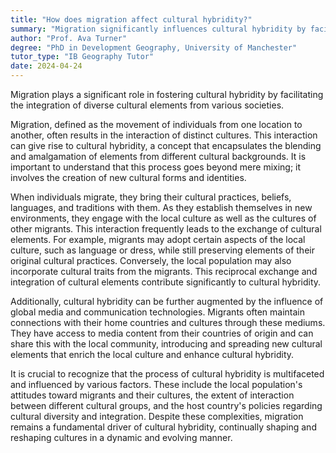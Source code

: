 ```yaml
---
title: "How does migration affect cultural hybridity?"
summary: "Migration significantly influences cultural hybridity by facilitating the blending of diverse cultural elements from different societies."
author: "Prof. Ava Turner"
degree: "PhD in Development Geography, University of Manchester"
tutor_type: "IB Geography Tutor"
date: 2024-04-24
---
```


Migration plays a significant role in fostering cultural hybridity by facilitating the integration of diverse cultural elements from various societies.

Migration, defined as the movement of individuals from one location to another, often results in the interaction of distinct cultures. This interaction can give rise to cultural hybridity, a concept that encapsulates the blending and amalgamation of elements from different cultural backgrounds. It is important to understand that this process goes beyond mere mixing; it involves the creation of new cultural forms and identities.

When individuals migrate, they bring their cultural practices, beliefs, languages, and traditions with them. As they establish themselves in new environments, they engage with the local culture as well as the cultures of other migrants. This interaction frequently leads to the exchange of cultural elements. For example, migrants may adopt certain aspects of the local culture, such as language or dress, while still preserving elements of their original cultural practices. Conversely, the local population may also incorporate cultural traits from the migrants. This reciprocal exchange and integration of cultural elements contribute significantly to cultural hybridity.

Additionally, cultural hybridity can be further augmented by the influence of global media and communication technologies. Migrants often maintain connections with their home countries and cultures through these mediums. They have access to media content from their countries of origin and can share this with the local community, introducing and spreading new cultural elements that enrich the local culture and enhance cultural hybridity.

It is crucial to recognize that the process of cultural hybridity is multifaceted and influenced by various factors. These include the local population's attitudes toward migrants and their cultures, the extent of interaction between different cultural groups, and the host country's policies regarding cultural diversity and integration. Despite these complexities, migration remains a fundamental driver of cultural hybridity, continually shaping and reshaping cultures in a dynamic and evolving manner.
    